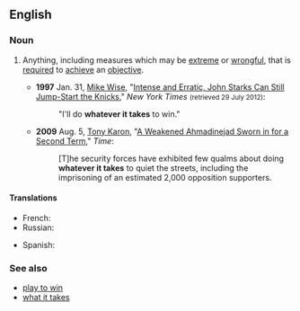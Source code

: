 ==English==

===Noun===
{{en-noun|head=[[whatever]] [[it]] [[takes]]|-}}

# {{context|idiomatic|sometimes|_|euphemistic|_|for improper behavior|lang=en}} Anything, including measures which may be [[extreme]] or [[wrongful]], that is [[required]] to [[achieve]] an [[objective]].
#* '''1997''' Jan. 31, [[w:Mike Wise (American columnist)|Mike Wise]], "[http://www.nytimes.com/1997/01/31/sports/intense-and-erratic-john-starks-can-still-jump-start-the-knicks.html?pagewanted=all&src=pm Intense and Erratic, John Starks Can Still Jump-Start the Knicks]," ''New York Times'' <small>(retrieved 29 July 2012)</small>:
#*: "I'll do '''whatever it takes''' to win."
#* '''2009''' Aug. 5, [[w:Tony Karon|Tony Karon]], "[http://www.time.com/time/world/article/0,8599,1914609,00.html A Weakened Ahmadinejad Sworn in for a Second Term]," ''Time'':
#*: [T]he security forces have exhibited few qualms about doing '''whatever it takes''' to quiet the streets, including the imprisoning of an estimated 2,000 opposition supporters.

====Translations====
{{trans-top|anything required to achieve an objective}}
* French: {{t-|fr|tout ce qui est nécessaire}}
* Russian: {{t+|ru|во что бы то ни стало|tr=vo štó by to ni stálo|sc=Cyrl}}
{{trans-mid}}
* Spanish: {{t-|es|todo lo que sea necesario}}
{{trans-bottom}}

===See also===
* [[play to win]]
* [[what it takes]]